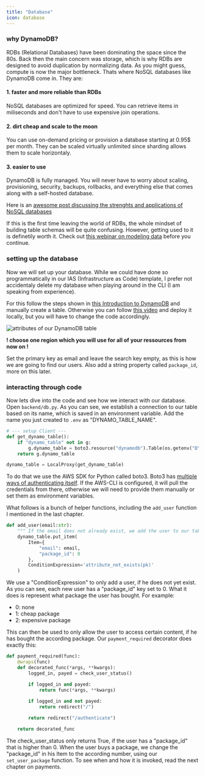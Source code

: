 ```yaml
---
title: "Database"
icon: database
---
```


### why DynamoDB?
RDBs (Relational Databases) have been dominating the space since the 80s. Back then the main concern 
was storage, which is why RDBs are designed to avoid duplication by normalizing data. 
As you might guess, compute is now the major bottleneck. 
Thats where NoSQL databases like DynamoDB come in. They are:

#### 1. faster and more reliable than RDBs
NoSQL databases are optimized for speed. You can retrieve items in miliseconds and don't have to use expensive join
operations.

#### 2. dirt cheap and scale to the moon
You can use on-demand pricing or provision a database starting at 0.95$ per month. They can be scaled virtually unlimited
since sharding allows them to scale horizontaly.

#### 3. easier to use
DynamoDB is fully managed. You will never have to worry about scaling, provisioning, security, backups, rollbacks, and
everything else that comes along with a self-hosted database. 

Here is an [awesome post discussing the strenghts and applications of NoSQL databases](https://www.reddit.com/r/aws/comments/11bpfen/comment/ja3itzd/?utm_source=share&utm_medium=web3x&utm_name=web3xcss&utm_term=1&utm_content=share_button)

If this is the first time leaving the world of RDBs, the whole mindset of building table schemas will be
quite confusing. However, getting used to it is definetily worth it.
Check out [this webinar on modeling data](https://www.youtube.com/watch?v=XMEkNZby95M) before you continue.

### setting up the database
Now we will set up your database. While we could have done so programmatically in our IAS (Infrastructure
as Code) template, I prefer not accidentaly delete my database when playing around in the CLI (I am speaking from experience).

For this follow the steps shown in [this Introduction to DynamoDB](https://www.youtube.com/watch?v=2k2GINpO308)
and manually create a table. Otherwise you can follow [this video](https://www.youtube.com/watch?v=vHeYz-C9hSk&list=PL9nWRykSBSFi5QD8ssI0W5odL9S0309E2&index=12)
and deploy it locally, but you will have to change the code accordingly.

<img src="../images/dynamo-attributes.png" alt="attributes of our DynamoDB table"/>

**! choose one region which you will use for all of your ressources from now on !**

Set the primary key as email and leave the search key empty, as this is how we are going to find our users. Also
add a string property called ``package_id``, more on this later.


### interacting through code
Now lets dive into the code and see how we interact with our database. 
Open `backend/db.py`. 
As you can see, we establish a connection to our table based on its name, which is saved in an environment variable.
Add the name you just created to `.env` as "DYNAMO_TABLE_NAME".

```python db.py
# --- setup Client ---
def get_dynamo_table():
    if "dynamo_table" not in g:
        g.dynamo_table = boto3.resource("dynamodb").Table(os.getenv("DYNAMO_TABLE_NAME"))
    return g.dynamo_table

dynamo_table = LocalProxy(get_dynamo_table)
``` 

To do that we use the AWS SDK for Python called boto3. Boto3 has [multiple ways of authenticating itself](https://boto3.amazonaws.com/v1/documentation/api/latest/guide/credentials.html).
If the AWS-CLI is configured, it will pull the credentials from there, otherwise we will need to provide them manually
or set them as environment variables.

What follows is a bunch of helper functions, including the ``add_user`` 
function I mentioned in the last chapter.

```python db.py
def add_user(email:str):
    """ If the email does not already exist, we add the user to our table """
    dynamo_table.put_item(    
        Item={
            "email": email,
            "package_id": 0
        },
        ConditionExpression='attribute_not_exists(pk)'
    )
```

We use a "ConditionExpression" to only add a user, if he does not yet exist. As you can see, each new user has a 
"package_id" key set to 0. What it does is represent what package the user has bought. For example:
- 0: none
- 1: cheap package
- 2: expensive package

This can then be used to only allow the user to access certain content, if he has bought the according package.
Our ``payment_required`` decorator does exactly this:

```python db.py
def payment_required(func):
    @wraps(func)
    def decorated_func(*args, **kwargs):
        logged_in, payed = check_user_status()

        if logged_in and payed:
            return func(*args, **kwargs)
        
        if logged_in and not payed:
            return redirect("/")

        return redirect("/authenticate")

    return decorated_func
```

The check_user_status only returns True, if the user has a "package_id" that is higher than 0.
When the user buys a package, we change the "package_id" in his Item to the according number, using our
``set_user_package`` function. To see when and how it is invoked, read the next chapter on payments.
